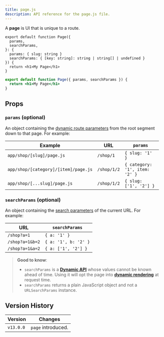 ```yaml
---
title: page.js
description: API reference for the page.js file.
---
```


A **page** is UI that is unique to a route.

```tsx filename="app/blog/[slug]/page.tsx" switcher
export default function Page({
  params,
  searchParams,
}: {
  params: { slug: string }
  searchParams: { [key: string]: string | string[] | undefined }
}) {
  return <h1>My Page</h1>
}
```

```jsx filename="app/blog/[slug]/page.js" switcher
export default function Page({ params, searchParams }) {
  return <h1>My Page</h1>
}
```

## Props

### `params` (optional)

An object containing the [dynamic route parameters](/docs/app/building-your-application/routing/dynamic-routes) from the root segment down to that page. For example:

| Example                              | URL         | `params`                       |
| ------------------------------------ | ----------- | ------------------------------ |
| `app/shop/[slug]/page.js`            | `/shop/1`   | `{ slug: '1' }`                |
| `app/shop/[category]/[item]/page.js` | `/shop/1/2` | `{ category: '1', item: '2' }` |
| `app/shop/[...slug]/page.js`         | `/shop/1/2` | `{ slug: ['1', '2'] }`         |

### `searchParams` (optional)

An object containing the [search parameters](https://developer.mozilla.org/docs/Learn/Common_questions/What_is_a_URL#parameters) of the current URL. For example:

| URL             | `searchParams`       |
| --------------- | -------------------- |
| `/shop?a=1`     | `{ a: '1' }`         |
| `/shop?a=1&b=2` | `{ a: '1', b: '2' }` |
| `/shop?a=1&a=2` | `{ a: ['1', '2'] }`  |

> **Good to know**:
>
> - `searchParams` is a **[Dynamic API](/docs/app/building-your-application/rendering/server-components#server-rendering-strategies#dynamic-functions)** whose values cannot be known ahead of time. Using it will opt the page into **[dynamic rendering](/docs/app/building-your-application/rendering/server-components#dynamic-rendering)** at request time.
> - `searchParams` returns a plain JavaScript object and not a `URLSearchParams` instance.

## Version History

| Version   | Changes            |
| --------- | ------------------ |
| `v13.0.0` | `page` introduced. |
